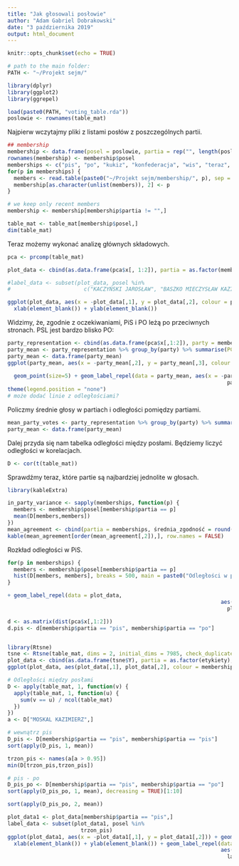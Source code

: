 ```yaml
---
title: "Jak głosowali posłowie"
author: "Adam Gabriel Dobrakowski"
date: "3 października 2019"
output: html_document
---
```


```r
knitr::opts_chunk$set(echo = TRUE)

# path to the main folder:
PATH <- "~/Projekt sejm/"
```

```r
library(dplyr)
library(ggplot2)
library(ggrepel)
```


```r
load(paste0(PATH, "voting_table.rda"))
poslowie <- rownames(table_mat)
```


Najpierw wczytajmy pliki z listami posłów z poszczególnych partii.

```r
## membership
membership <- data.frame(posel = poslowie, partia = rep("", length(poslowie)), stringsAsFactors = FALSE)
rownames(membership) <- membership$posel
memberships <- c("pis", "po", "kukiz", "konfederacja", "wis", "teraz", "niezrzeszeni", "psl")
for(p in memberships) {
  members <- read.table(paste0("~/Projekt sejm/membership/", p), sep = ",")
  membership[as.character(unlist(members)), 2] <- p
}

# we keep only recent members
membership <- membership[membership$partia != "",]

table_mat <- table_mat[membership$posel,]
dim(table_mat)
```

Teraz możemy wykonać analizę głównych składowych.
```r
pca <- prcomp(table_mat)

plot_data <- cbind(as.data.frame(pca$x[, 1:2]), partia = as.factor(membership$partia), posel = membership$posel)

#label_data <- subset(plot_data, posel %in%
#                       c("KACZYŃSKI JAROSŁAW", "BASZKO MIECZYSŁAW KAZIMIERZ"))

ggplot(plot_data, aes(x = -plot_data[,1], y = plot_data[,2], colour = partia)) + geom_point(size=2) +
  xlab(element_blank()) + ylab(element_blank())
```

Widzimy, że, zgodnie z oczekiwaniami, PiS i PO leżą po przeciwnych stronach. PSL jest bardzo blisko PO:

```r
party_representation <- cbind(as.data.frame(pca$x[,1:2]), party = membership$partia)
party_mean <- party_representation %>% group_by(party) %>% summarise(PC1 = mean(PC1), PC2 = mean(PC2))
party_mean <- data.frame(party_mean)
ggplot(party_mean, aes(x = -party_mean[,2], y = party_mean[,3], colour = party_mean$party)) +
  
  geom_point(size=5) + geom_label_repel(data = party_mean, aes(x = -party_mean[,2], y = party_mean[,3]), label =
                                                                     party_mean$party, size = 3) +
theme(legend.position = "none")
# może dodać linie z odległościami?
```

Policzmy średnie głosy w partiach i odległości pomiędzy partiami.

```r
mean_party_votes <- party_representation %>% group_by(party) %>% summarise(PC1 = mean(PC1), PC2 = mean(PC2))
party_mean <- data.frame(party_mean)
```


Dalej przyda się nam tabelka odległości między posłami. Będziemy liczyć odległości w korelacjach.

```r
D <- cor(t(table_mat))
```

Sprawdźmy teraz, które partie są najbardziej jednolite w głosach.

```r
library(kableExtra)

in_party_variance <- sapply(memberships, function(p) {
  members <- membership$posel[membership$partia == p]
  mean(D[members,members])
})
mean_agreement <- cbind(partia = memberships, średnia_zgodność = round(in_party_variance, 2))
kable(mean_agreement[order(mean_agreement[,2]),], row.names = FALSE)
```

Rozkład odległości w PiS.
```r
for(p in memberships) {
  members <- membership$posel[membership$partia == p]
  hist(D[members, members], breaks = 500, main = paste0("Odległości w parii ", p))
}
```



```r

+ geom_label_repel(data = plot_data,
                                                                   aes(x = -plot_data[,1], y = plot_data[,2]), label =
                                                                     plot_data$posel, size = 2)

d <- as.matrix(dist(pca$x[,1:2]))
d.pis <- d[membership$partia == "pis", membership$partia == "po"]


library(Rtsne)
tsne <- Rtsne(table_mat, dims = 2, initial_dims = 7985, check_duplicates=FALSE, verbose=TRUE, max_iter = 300)
plot_data <- cbind(as.data.frame(tsne$Y), partia = as.factor(etykiety), posel = plot_posel)
ggplot(plot_data, aes(plot_data[,1], plot_data[,2], colour = membership$partia)) + geom_point(size=2)

# Odległości między posłami
D <- apply(table_mat, 1, function(v) {
  apply(table_mat, 1, function(u) {
    sum(v == u) / ncol(table_mat)
  })
})
a <- D["MOSKAL KAZIMIERZ",]

# wewnątrz pis
D_pis <- D[membership$partia == "pis", membership$partia == "pis"]
sort(apply(D_pis, 1, mean))

trzon_pis <- names(a[a > 0.95])
min(D[trzon_pis,trzon_pis])

# pis - po
D_pis_po <- D[membership$partia == "pis", membership$partia == "po"]
sort(apply(D_pis_po, 1, mean), decreasing = TRUE)[1:10]

sort(apply(D_pis_po, 2, mean))

plot_data1 <- plot_data[membership$partia == "pis",]
label_data <- subset(plot_data1, posel %in%
                       trzon_pis)
ggplot(plot_data1, aes(x = -plot_data1[,1], y = plot_data1[,2])) + geom_point(size=4) +
  xlab(element_blank()) + ylab(element_blank()) + geom_label_repel(data = label_data,
                                                                   aes(x = -label_data[,1], y = label_data[,2]), label =
                                                                     label_data$posel, size = 3)

```

